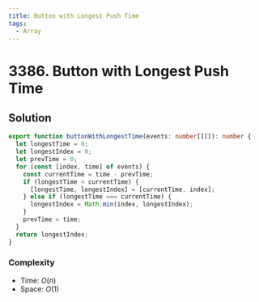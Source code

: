 ```yaml
---
title: Button with Longest Push Time
tags:
  - Array
---
```


# 3386. Button with Longest Push Time

<Badges>
  <LevelBadge level="easy" />
  <TopicBadge name="Array" slug="array" />
</Badges>

## Solution

```typescript filename="solution.ts" copy
export function buttonWithLongestTime(events: number[][]): number {
  let longestTime = 0;
  let longestIndex = 0;
  let prevTime = 0;
  for (const [index, time] of events) {
    const currentTime = time - prevTime;
    if (longestTime < currentTime) {
      [longestTime, longestIndex] = [currentTime, index];
    } else if (longestTime === currentTime) {
      longestIndex = Math.min(index, longestIndex);
    }
    prevTime = time;
  }
  return longestIndex;
}
```

### Complexity

- Time: $O(n)$
- Space: $O(1)$

<ProblemLink
  codingSite="leetcode"
  href="https://leetcode.com/problems/button-with-longest-push-time"
  title="Button with Longest Push Time"
/>
